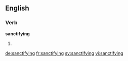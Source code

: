 ==English==

===Verb===
'''sanctifying'''

# {{present participle of|sanctify}}

[[de:sanctifying]]
[[fr:sanctifying]]
[[sv:sanctifying]]
[[vi:sanctifying]]